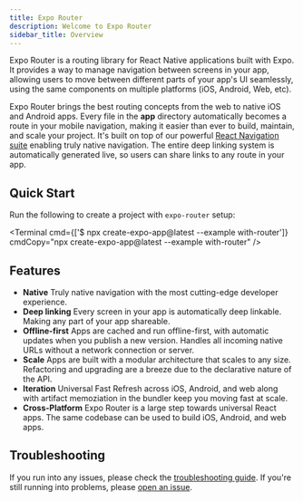 ```yaml
---
title: Expo Router
description: Welcome to Expo Router
sidebar_title: Overview
---
```



Expo Router is a routing library for React Native applications built with Expo. It provides a way to manage navigation between screens in your app, allowing users to move between different parts of your app's UI seamlessly, using the same components on multiple platforms (iOS, Android, Web, etc).

Expo Router brings the best routing concepts from the web to native iOS and Android apps. Every file in the **app** directory automatically becomes a route in your mobile navigation, making it easier than ever to build, maintain, and scale your project. It's built on top of our powerful [React Navigation suite](https://reactnavigation.org/) enabling truly native navigation. The entire deep linking system is automatically generated live, so users can share links to any route in your app.

## Quick Start

Run the following to create a project with `expo-router` setup:

<Terminal
  cmd={['$ npx create-expo-app@latest --example with-router']}
  cmdCopy="npx create-expo-app@latest --example with-router"
/>

<BoxLink
  title="Example source"
  Icon={BookOpen02Icon}
  description="See the example source code on GitHub."
  href="https://github.com/expo/examples/tree/master/with-router"
/>

## Features

- **Native** Truly native navigation with the most cutting-edge developer experience.
- **Deep linking** Every screen in your app is automatically deep linkable. Making any part of your app shareable.
- **Offline-first** Apps are cached and run offline-first, with automatic updates when you publish a new version. Handles all incoming native URLs without a network connection or server.
- **Scale** Apps are built with a modular architecture that scales to any size. Refactoring and upgrading are a breeze due to the declarative nature of the API.
- **Iteration** Universal Fast Refresh across iOS, Android, and web along with artifact memoziation in the bundler keep you moving fast at scale.
- **Cross-Platform** Expo Router is a large step towards universal React apps. The same codebase can be used to build iOS, Android, and web apps.

## Troubleshooting

If you run into any issues, please check the [troubleshooting guide](./troubleshooting). If you're still running into problems, please [open an issue](https://github.com/expo/router/issues).

